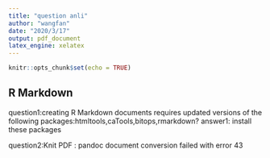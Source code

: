 ```yaml
---
title: "question anli"
author: "wangfan"
date: "2020/3/17"
output: pdf_document
latex_engine: xelatex
---
```


```r
knitr::opts_chunk$set(echo = TRUE)
```


## R Markdown

question1:creating R Markdown documents requires updated versions of the following packages:htmltools,caTools,bitops,rmarkdown?
answer1: install these packages


question2:Knit PDF : pandoc document conversion failed with error 43


